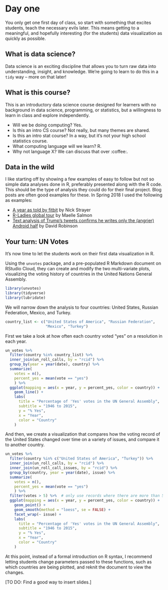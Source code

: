 # Day one {#dayone}

You only get one first day of class, so start with something that excites 
students, teach the necessary evils later. This means getting to a meaningful, 
and hopefully interesting (for the students) data visualization as quickly 
as possible.

## What is data science?

Data science is an exciting discipline that allows you to turn raw data into 
understanding, insight, and knowledge. We're going to learn to do this in a 
`tidy` way -- more on that later!

## What is this course?

This is an introductory data science course designed for learners with no 
background in data science, programming, or statistics, but a willingness to 
learn in class and explore independently.

- Will we be doing computing? Yes.
- Is this an intro CS course? Not really, but many themes are shared.
- Is this an intro stat course? In a way, but it's not your high school 
statistics course.
- What computing language will we learn? R.
- Why not language X? We can discuss that over :coffee:.

## Data in the wild

I like starting off by showing a few examples of easy to follow but not so 
simple data analyses done in R, preferably presented along with the R code. 
This should be the type of analysis they could do for their final project. 
Blog posts are often good examples for these. In Spring 2018 I used the 
following as examples:

- [A year as told by fitbit](http://livefreeordichotomize.com/2017/12/27/a-year-as-told-by-fitbit/) by Nick Strayer
- [R-Ladies global tour](http://www.masalmon.eu/2017/10/06/globalrladiestour/) by Maelle Salmon
- [Text analysis of Trump's tweets confirms he writes only the (angrier) 
Android half](http://varianceexplained.org/r/trump-tweets/) by David Robinson

## Your turn: UN Votes

It's now time to let the students work on their first data visualization in R. 

Using the `unvotes` package, and a pre-populated R Markdown document on RStudio 
Cloud, they can create and modify the two multi-variate plots, visualizing the 
voting history of countries in the United Nations General Assembly.

```r
library(unvotes)
library(tidyverse)
library(lubridate)
```

We will narrow down the analysis to four countries: United States, Russian 
Federation, Mexico, and Turkey.

```r
country_list <- c("United States of America", "Russian Federation", 
                  "Mexico", "Turkey")
```

First we take a look at how often each country voted "yes" on a resolution 
in each year.

```r
un_votes %>%
  filter(country %in% country_list) %>%
  inner_join(un_roll_calls, by = "rcid") %>%
  group_by(year = year(date), country) %>%
  summarize(
    votes = n(),
    percent_yes = mean(vote == "yes")
    ) %>%
  ggplot(mapping = aes(x = year, y = percent_yes, color = country)) +
    geom_line() +
    labs(
      title = "Percentage of 'Yes' votes in the UN General Assembly",
      subtitle = "1946 to 2015",
      y = "% Yes",
      x = "Year",
      color = "Country"
    )
```

And then, we create a visualization that compares how the voting record of the 
United States changed over time on a variety of issues, and compare it to 
another country.

```r
un_votes %>%
  filter(country %in% c("United States of America", "Turkey")) %>%
  inner_join(un_roll_calls, by = "rcid") %>%
  inner_join(un_roll_call_issues, by = "rcid") %>%
  group_by(country, year = year(date), issue) %>%
  summarize(
    votes = n(),
    percent_yes = mean(vote == "yes")
    ) %>%
  filter(votes > 5) %>%  # only use records where there are more than 5 votes
  ggplot(mapping = aes(x = year, y = percent_yes, color = country)) +
    geom_point() +
    geom_smooth(method = "loess", se = FALSE) +
    facet_wrap(~ issue) +
    labs(
      title = "Percentage of 'Yes' votes in the UN General Assembly",
      subtitle = "1946 to 2015",
      y = "% Yes",
      x = "Year",
      color = "Country"
    )
```

At this point, instead of a formal introduction on R syntax, I recommend 
letting students change parameters passed to these functions, such as which 
countries are being plotted, and reknit the document to view the changes.

[TO DO: Find a good way to insert slides.]


